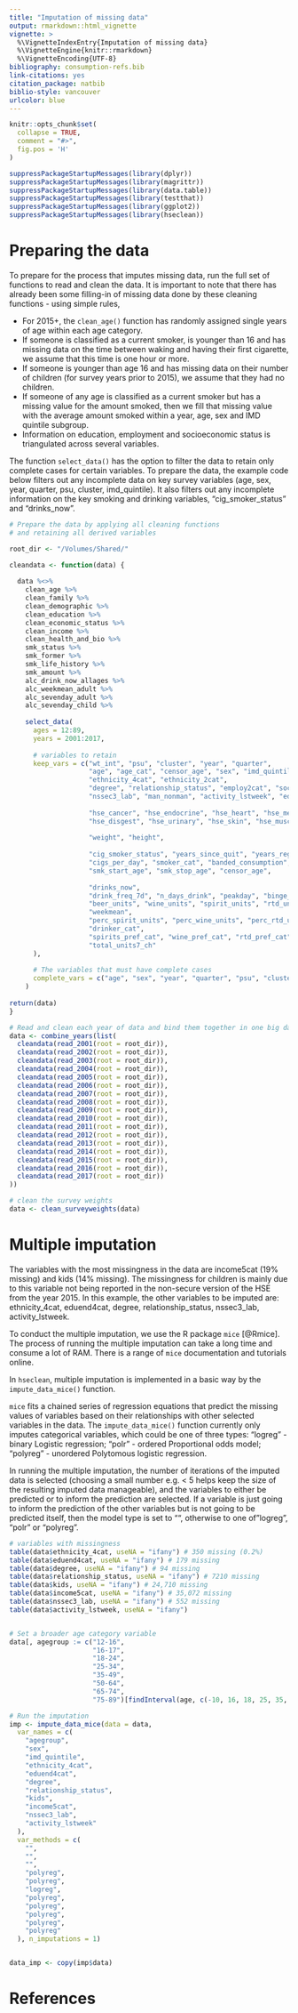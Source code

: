 ```yaml
---
title: "Imputation of missing data"
output: rmarkdown::html_vignette
vignette: >
  %\VignetteIndexEntry{Imputation of missing data}
  %\VignetteEngine{knitr::rmarkdown}
  %\VignetteEncoding{UTF-8}
bibliography: consumption-refs.bib
link-citations: yes
citation_package: natbib
biblio-style: vancouver
urlcolor: blue
---
```


```r
knitr::opts_chunk$set(
  collapse = TRUE,
  comment = "#>",
  fig.pos = 'H'
)
```

```r
suppressPackageStartupMessages(library(dplyr))
suppressPackageStartupMessages(library(magrittr))
suppressPackageStartupMessages(library(data.table))
suppressPackageStartupMessages(library(testthat))
suppressPackageStartupMessages(library(ggplot2))
suppressPackageStartupMessages(library(hseclean))
```

# Preparing the data
To prepare for the process that imputes missing data, run the full set of functions to read and clean the data. It is important to note that there has already been some filling-in of missing data done by these cleaning functions - using simple rules,

- For 2015+, the `clean_age()` function has randomly assigned single years of age within each age category.  
- If someone is classified as a current smoker, is younger than 16 and has missing data on the time between waking and having their first cigarette, we assume that this time is one hour or more.  
- If someone is younger than age 16 and has missing data on their number of children (for survey years prior to 2015), we assume that they had no children.  
- If someone of any age is classified as a current smoker but has a missing value for the amount smoked, then we fill that missing value with the average amount smoked within a year, age, sex and IMD quintile subgroup.  
- Information on education, employment and socioeconomic status is triangulated across several variables.  

The function `select_data()` has the option to filter the data to retain only complete cases for certain variables. To prepare the data, the example code below filters out any incomplete data on key survey variables (age, sex, year, quarter, psu, cluster, imd_quintile). It also filters out any incomplete information on the key smoking and drinking variables, "cig_smoker_status" and "drinks_now".    

```r
# Prepare the data by applying all cleaning functions 
# and retaining all derived variables

root_dir <- "/Volumes/Shared/"

cleandata <- function(data) {
  
  data %<>%
    clean_age %>%
    clean_family %>%
    clean_demographic %>% 
    clean_education %>%
    clean_economic_status %>%
    clean_income %>%
    clean_health_and_bio %>%
    smk_status %>%
    smk_former %>%
    smk_life_history %>%
    smk_amount %>%
    alc_drink_now_allages %>%
    alc_weekmean_adult %>%
    alc_sevenday_adult %>%
    alc_sevenday_child %>%
    
    select_data(
      ages = 12:89,
      years = 2001:2017,
      
      # variables to retain
      keep_vars = c("wt_int", "psu", "cluster", "year", "quarter",
                    "age", "age_cat", "censor_age", "sex", "imd_quintile",
                    "ethnicity_4cat", "ethnicity_2cat",
                    "degree", "relationship_status", "employ2cat", "social_grade", "kids", "income5cat",
                    "nssec3_lab", "man_nonman", "activity_lstweek", "eduend4cat",
                    
                    "hse_cancer", "hse_endocrine", "hse_heart", "hse_mental", "hse_nervous", "hse_eye", "hse_ear", "hse_respir", 
                    "hse_disgest", "hse_urinary", "hse_skin", "hse_muscskel", "hse_infect", "hse_blood",
                    
                    "weight", "height",
                    
                    "cig_smoker_status", "years_since_quit", "years_reg_smoker", "cig_ever",
                    "cigs_per_day", "smoker_cat", "banded_consumption", "cig_type", "time_to_first_cig",
                    "smk_start_age", "smk_stop_age", "censor_age",
                    
                    "drinks_now", 
                    "drink_freq_7d", "n_days_drink", "peakday", "binge_cat",
                    "beer_units", "wine_units", "spirit_units", "rtd_units", 
                    "weekmean", 
                    "perc_spirit_units", "perc_wine_units", "perc_rtd_units", "perc_beer_units", 
                    "drinker_cat", 
                    "spirits_pref_cat", "wine_pref_cat", "rtd_pref_cat", "beer_pref_cat", 
                    "total_units7_ch"
      ),
      
      # The variables that must have complete cases
      complete_vars = c("age", "sex", "year", "quarter", "psu", "cluster", "cig_smoker_status", "drinks_now")
    )
  
return(data)
}

# Read and clean each year of data and bind them together in one big dataset
data <- combine_years(list(
  cleandata(read_2001(root = root_dir)),
  cleandata(read_2002(root = root_dir)),
  cleandata(read_2003(root = root_dir)),
  cleandata(read_2004(root = root_dir)),
  cleandata(read_2005(root = root_dir)),
  cleandata(read_2006(root = root_dir)),
  cleandata(read_2007(root = root_dir)),
  cleandata(read_2008(root = root_dir)),
  cleandata(read_2009(root = root_dir)),
  cleandata(read_2010(root = root_dir)),
  cleandata(read_2011(root = root_dir)),
  cleandata(read_2012(root = root_dir)),
  cleandata(read_2013(root = root_dir)),
  cleandata(read_2014(root = root_dir)),
  cleandata(read_2015(root = root_dir)),
  cleandata(read_2016(root = root_dir)),
  cleandata(read_2017(root = root_dir))
))

# clean the survey weights
data <- clean_surveyweights(data)
```

# Multiple imputation
The variables with the most missingness in the data are income5cat (19% missing) and kids (14% missing). The missingness for children is mainly due to this variable not being reported in the non-secure version of the HSE from the year 2015. In this example, the other variables to be imputed are: ethnicity_4cat, eduend4cat, degree, relationship_status, nssec3_lab, activity_lstweek.   

To conduct the multiple imputation, we use the R package `mice` [@Rmice]. The process of running the multiple imputation can take a long time and consume a lot of RAM. There is a range of `mice` documentation and tutorials online.    

In `hseclean`, multiple imputation is implemented in a basic way by the `impute_data_mice()` function.    

`mice` fits a chained series of regression equations that predict the missing values of variables based on their relationships with other selected variables in the data. The `impute_data_mice()` function currently only imputes categorical variables, which could be one of three types: "logreg" - binary Logistic regression; "polr" - ordered Proportional odds model; "polyreg" - unordered Polytomous logistic regression.    

In running the multiple imputation, the number of iterations of the imputed data is selected (choosing a small number e.g. < 5 helps keep the size of the resulting imputed data manageable), and the variables to either be predicted or to inform the prediction are selected. If a variable is just going to inform the prediction of the other variables but is not going to be predicted itself, then the model type is set to "", otherwise to one of "logreg", "polr" or "polyreg".     

```r
# variables with missingness
table(data$ethnicity_4cat, useNA = "ifany") # 350 missing (0.2%)
table(data$eduend4cat, useNA = "ifany") # 179 missing
table(data$degree, useNA = "ifany") # 94 missing
table(data$relationship_status, useNA = "ifany") # 7210 missing
table(data$kids, useNA = "ifany") # 24,710 missing
table(data$income5cat, useNA = "ifany") # 35,072 missing
table(data$nssec3_lab, useNA = "ifany") # 552 missing
table(data$activity_lstweek, useNA = "ifany")


# Set a broader age category variable
data[, agegroup := c("12-16",
                     "16-17",
                     "18-24",
                     "25-34",
                     "35-49",
                     "50-64",
                     "65-74",
                     "75-89")[findInterval(age, c(-10, 16, 18, 25, 35, 50, 65, 75, 1000))]]

# Run the imputation
imp <- impute_data_mice(data = data,
  var_names = c(
    "agegroup",
    "sex",
    "imd_quintile",
    "ethnicity_4cat",
    "eduend4cat",
    "degree",
    "relationship_status",
    "kids",
    "income5cat",
    "nssec3_lab",
    "activity_lstweek"
  ),
  var_methods = c(
    "",
    "",
    "",
    "polyreg",
    "polyreg",
    "logreg",
    "polyreg",
    "polyreg",
    "polyreg",
    "polyreg",
    "polyreg"
  ), n_imputations = 1)


data_imp <- copy(imp$data)
```

# References




